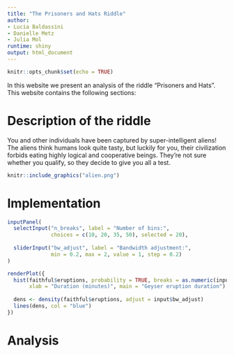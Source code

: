 ```yaml
---
title: "The Prisoners and Hats Riddle"
author:
- Lucia Baldassini
- Danielle Metz
- Julia Mol
runtime: shiny
output: html_document
---
```


```r
knitr::opts_chunk$set(echo = TRUE)
```

In this website we present an analysis of the riddle "Prisoners and Hats". This website contains the following sections:


# Description of the riddle

You and other individuals have been captured by super-intelligent aliens! The aliens think humans look quite tasty, but luckily for you, their civilization forbids eating highly logical and cooperative beings. They’re not sure whether you qualify, so they decide to give you all a test. 
```r
knitr::include_graphics("alien.png")
```

# Implementation

```r
inputPanel(
  selectInput("n_breaks", label = "Number of bins:",
              choices = c(10, 20, 35, 50), selected = 20),
  
  sliderInput("bw_adjust", label = "Bandwidth adjustment:",
              min = 0.2, max = 2, value = 1, step = 0.2)
)

renderPlot({
  hist(faithful$eruptions, probability = TRUE, breaks = as.numeric(input$n_breaks),
       xlab = "Duration (minutes)", main = "Geyser eruption duration")
  
  dens <- density(faithful$eruptions, adjust = input$bw_adjust)
  lines(dens, col = "blue")
})
```

# Analysis




